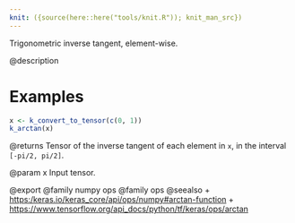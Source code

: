 ```yaml
---
knit: ({source(here::here("tools/knit.R")); knit_man_src})
---
```

Trigonometric inverse tangent, element-wise.

@description

# Examples
```r
x <- k_convert_to_tensor(c(0, 1))
k_arctan(x)
```

@returns
Tensor of the inverse tangent of each element in `x`, in the interval
`[-pi/2, pi/2]`.

@param x
Input tensor.

@export
@family numpy ops
@family ops
@seealso
+ <https:/keras.io/keras_core/api/ops/numpy#arctan-function>
+ <https://www.tensorflow.org/api_docs/python/tf/keras/ops/arctan>
